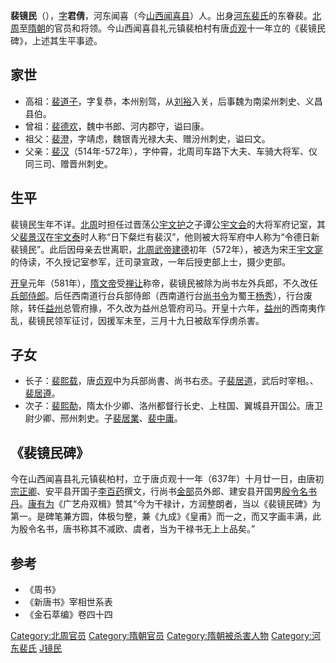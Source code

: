 '''裴镜民'''（{{bd|6世纪||596年|4月22日}}），[[表字|字]]'''君倩'''，河东闻喜（今[[山西|山西]][[闻喜县|闻喜县]]）人。出身[[河东裴氏|河东裴氏]]的东眷裴。[[北周|北周]]至[[隋朝|隋朝]]的官员和将领。今山西闻喜县礼元镇裴柏村有唐[[貞觀_(唐朝)|贞观]]十一年立的《裴镜民碑》，上述其生平事迹。

==家世==
* 高祖：[[裴道子|裴道子]]，字复恭，本州别驾，从[[刘裕|刘裕]]入关，后事魏为南梁州刺史、义昌县伯。
* 曾祖：[[裴德欢|裴德欢]]，魏中书郎、河内郡守，谥曰康。
* 祖父：[[裴澄|裴澄]]，字靖虑，魏银青光禄大夫、赠汾州刺史，谥曰文。
* 父亲：[[裴汉|裴汉]]（514年-572年），字仲霄，北周司车路下大夫、车骑大将军、仪同三司、赠晋州刺史。

==生平==

裴镜民生年不详。[[北周|北周]]时担任过晋荡公[[宇文护|宇文护]]之子谭公[[宇文会|宇文会]]的大将军府记室，其父[[裴景汉|裴景汉]]在[[宇文泰|宇文泰]]时人称“日下粲烂有裴汉”，他则被大将军府中人称为“令德日新裴镜民”。此后因母亲去世离职，[[北周武帝|北周武帝]][[建德_(北周)|建德]]初年（572年），被选为宋王[[宇文寔|宇文寔]]的侍读，不久授记室参军，迁司录宣政，一年后授吏部上士，摄少吏部。

[[开皇|开皇]]元年（581年），[[隋文帝|隋文帝]]受[[禅让|禅让]]称帝，裴镜民被除为尚书左外兵郎，不久改任[[兵部|兵部]][[侍郎|侍郎]]。后任西南道行台兵部侍郎（西南道行台[[尚书令|尚书令]]为蜀王[[杨秀|杨秀]]），行台废除，转任[[益州|益州]]总管府掾，不久改为益州总管府司马。开皇十六年，[[益州|益州]]的西南夷作乱，裴镜民领军征讨，因援军未至，三月十九日被敌军俘虏杀害。

==子女==
* 长子：[[裴熙载|裴熙载]]，唐[[贞观|贞观]]中为兵部尚書、尚书右丞。子[[裴居道|裴居道]]，武后时宰相。、[[裴居遵|裴居遵]]。
* 次子：[[裴熙勣|裴熙勣]]，隋太仆少卿、洛州都督行长史、上柱国、翼城县开国公。唐卫尉少卿、邢州刺史。子[[裴居業|裴居業]]、[[裴中庸|裴中庸]]。

==《裴镜民碑》==
今在山西闻喜县礼元镇裴柏村，立于唐贞观十一年（637年）十月廿一日，由唐初[[宗正卿|宗正卿]]、安平县开国子[[李百药|李百药]]撰文，行尚书[[金部|金部]]员外郎、建安县开国男[[殷令名|殷令名]][[书丹|书丹]]。[[康有为|康有为]]《广艺舟双楫》赞其“今为干禄计，方润整朗者，当以《裴镜民碑》为第一。是碑笔兼方圆，体极匀整，兼《九成》《皇甫》而一之，而又字画丰满，此为殷令名书，唐书称其不减欧、虞者，当为干禄书无上上品矣。”
{{Quotation|
隋故益州总管府司马裴君碑铭（并序）

<br>粤惟上德，希世挺生，存则道照於人伦，没则名飞於史策。宜其计功，代镂钟鼎，永贻长世，昭示後昆。'''君讳镜民，字君倩，河东闻喜人也'''。唐虞之盛，伯益控其遥原；殷周以还，仲衍膺其馀庆。徽则擅美当涂，宪则流芳中夏。金张旧业，远谢声尘，江汉英灵，多惭光价。'''祖靖虑，魏银青光禄大夫、汾州刺史'''。银章青绶，登高能赋，扬波流恶，政以镇成。'''父景汉，周车路大夫、仪同三司、晋州刺史'''。雅道儒风，声动当世，班条布政，恩结去思。君上表云气，远膺星像，虚牝与贞固同归，爱景共严凝一致。悬河若讷，每括智囊，止水澄神，日开灵鉴。及择师请益，游方问道，性与稽古，心照神文，佩游夏之芳尘，为潘张之益友。立人之道，仁义靡遗，事亲之德，爱敬同尽。迹屈衡门，声驰上国，莫府交辟，公车致礼。晋荡公受博陆之图，处阿衡之寄，为其诸子精选府寮，'''辟为谭公大将军记室'''，府中为其语曰：“令德日新裴镜民”。昔马越为其世子辟王安期，取其仪形之美，蒋济崇其府望辟阮嗣宗，重其文学之誉，我贻羔雁，兼而有之。寻以内艰去职，幡车方驾，金革在辰，丧礼未弘，多从权夺，朝廷以君羸瘵过甚，特诏终哀，感动风俗，皆此类也。'''建德初，以君为宋王侍读，寻授记室参军，迁司录宣政，一年授吏部上士，摄少吏部。'''研几汲引之方，游刃铨衡之地，能官在〇，咸事无迷。大吏部竟陵公，即有随之滕王也，亮拔不群，英姿秀发，重君才行，深见褒奖，每谓裴楷清通之望，复见斯人。'''开皇受禅，其日除尚书左外兵郎，寻改为兵部侍郎。'''魏晋以还，台郎显要，官方始革，扬历是膺，是非器重望〇无以弘斯礼秩。华阳地险，控御遐长，蜀王秀以王子之尊，拥旄作镇，寮属望重，妙简时贤，'''以君为西南道行台兵部侍郎。'''及行台废，'''除益州总管府掾，寻改益州总管府司马。'''蜀王年止胜衣，童心未改，文武佐吏，多非正人，君言必尽忠，行惟直道，省府之内，莫不敬而惮之。行台民部尚书陈茂，情恃惟旧，志多慢下，虽处行乖方，莫敢违异。惟君〇理抗直，未尝顺旨，兵部尚书京兆杜杲每谓人曰：“不值盘根错节，不表利器，裴君匪躬遑监，可谓美矣。”'''开皇十六年，西南夷〇〇从构乱，君总率士卒，应机致讨，後军不系，战危丧律，以三月癸丑朔十九日辛未，陷於贼庭'''。季路结缨，志无苟免；温序衔须，义不生辱。永怀斯道，盖君之平生风烈焉。惟君灵府浚彻，神〇开敏，英略外明，沈几内断。培风自远，背丹穴以来仪，〇气不群，望青云而孤竦。许劭月旦之论，韫义生风；黄童日下之声，乘虚效响。弹冠莫府，掌记文房，媚韶景以扬华，啸清风而振藻。珥笔南宫，垂缨西蜀，戎事之重，必司善政。蒐狩於是得时，风霜以之顺序，比明月於东曹，又典午於南正，眷熊掌〇重义，安马革以轻生。神迈〇〇，〇峰〇构，农夫辍〇而野祭，机妇捐珠而巷歌。西蜀父老，至于今思之。'''君第二子太仆少卿洛州都督行长史上柱国翼城县开国公勣'''，〇雅道於〇〇，构丕基於鸿绪，感四序之递变，睹万物而永言，思宏遗范，式昭贞石。其铭曰：
<br>　　灵河远派，大畤流光。美哉地德，郁矣〇芳。高门锺鼎，世〇旗常。鹓鸿接翼，金玉其相。惟君载挺，道符人俊。灼灼外明，温温内润。瞻之忽後，仰之〇峻。抱月澄清，含风〇韵。〇〇资〇，公府驰名。永怀丧制，易俗申情。爰掌书记，俄属铨衡。清通之誉，远嗣家声。开皇在辰，万象咸镜。灵开尺〇，典属军政。列宿上膺，中和俯咏。永怀神道，斯人斯命。层梁毁构，靖树〇风。〇戈纪〇，鼐鼎铭功。柏庭永閟，泉路斯穷。九京不作，〇灵开〇。明〇重世，分茅锡社。仰嗣丕基，式弘良冶。绝云使翼，追风〇绪。以〇〇〇，〇胸（下阙）万古书忠。
}}

==参考==
* 《周书》
* 《新唐书》宰相世系表
* 《金石萃编》卷四十四

[[Category:北周官员|Category:北周官员]]
[[Category:隋朝官员|Category:隋朝官员]]
[[Category:隋朝被杀害人物|Category:隋朝被杀害人物]]
[[Category:河东裴氏|Category:河东裴氏]]
[[Category:裴姓|J镜民]]